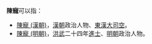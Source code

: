'''陳寵'''可以指：
* [[陳寵_(漢朝)|陳寵 (漢朝)]]，[[漢朝|漢朝]]政治人物、[[東漢|東漢]][[大司空|大司空]]。
* [[陳寵_(明朝)|陳寵 (明朝)]]，[[洪武|洪武]]二十四年[[進士|進士]]、[[明朝|明朝]]政治人物。

{{disambig|cat=二字陳姓人名消歧義|chong}}